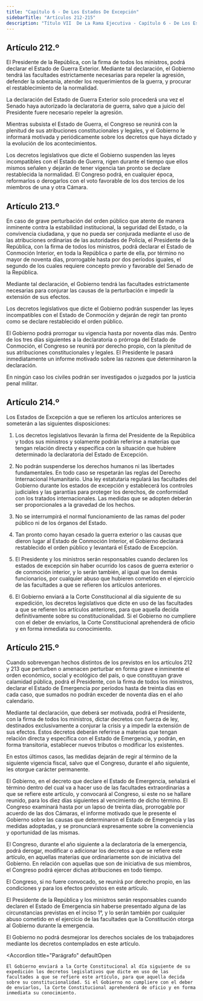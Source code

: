 ```yaml
---
title: "Capítulo 6 - De Los Estados De Excepción"
sidebarTitle: "Artículos 212-215"
description: "Título VII  De La Rama Ejecutiva - Capítulo 6 - De Los Estados De Excepción"
---
```


## Artículo 212.º

El Presidente de la República, con la firma de todos los ministros, podrá declarar el Estado de Guerra Exterior. Mediante tal declaración, el Gobierno tendrá las facultades estrictamente necesarias para repeler la agresión, defender la soberanía, atender los requerimientos de la guerra, y procurar el restablecimiento de la normalidad.

La declaración del Estado de Guerra Exterior solo procederá una vez el Senado haya autorizado la declaratoria de guerra, salvo que a juicio del Presidente fuere necesario repeler la agresión.

Mientras subsista el Estado de Guerra, el Congreso se reunirá con la plenitud de sus atribuciones constitucionales y legales, y el Gobierno le informará motivada y periódicamente sobre los decretos que haya dictado y la evolución de los acontecimientos.

Los decretos legislativos que dicte el Gobierno suspenden las leyes incompatibles con el Estado de Guerra, rigen durante el tiempo que ellos mismos señalen y dejarán de tener vigencia tan pronto se declare restablecida la normalidad. El Congreso podrá, en cualquier época, reformarlos o derogarlos con el voto favorable de los dos tercios de los miembros de una y otra Cámara. 

## Artículo 213.º

En caso de grave perturbación del orden público que atente de manera inminente contra la estabilidad institucional, la seguridad del Estado, o la convivencia ciudadana, y que no pueda ser conjurada mediante el uso de las atribuciones ordinarias de las autoridades de Policía, el Presidente de la República, con la firma de todos los ministros, podrá declarar el Estado de Conmoción Interior, en toda la República o parte de ella, por término no mayor de noventa días, prorrogable hasta por dos períodos iguales, el segundo de los cuales requiere concepto previo y favorable del Senado de la República.

Mediante tal declaración, el Gobierno tendrá las facultades estrictamente necesarias para conjurar las causas de la perturbación e impedir la extensión de sus efectos.

Los decretos legislativos que dicte el Gobierno podrán suspender las leyes incompatibles con el Estado de Conmoción y dejarán de regir tan pronto como se declare restablecido el orden público.  

El Gobierno podrá prorrogar su vigencia hasta por noventa días más. Dentro de los tres días siguientes a la declaratoria o prórroga del Estado de Conmoción, el Congreso se reunirá por derecho propio, con la plenitud de sus atribuciones constitucionales y legales. El Presidente le pasará inmediatamente un informe motivado sobre las razones que determinaron la declaración.

En ningún caso los civiles podrán ser investigados o juzgados por la justicia penal militar.

## Artículo 214.º

Los Estados de Excepción a que se refieren los artículos anteriores se someterán a las siguientes disposiciones:

1. Los decretos legislativos llevarán la firma del Presidente de la República y todos sus ministros y solamente podrán referirse a materias que tengan relación directa y específica con la situación que hubiere determinado la declaratoria del Estado de Excepción.

2. No podrán suspenderse los derechos humanos ni las libertades fundamentales. En todo caso se respetarán las reglas del Derecho Internacional Humanitario. Una ley estatutaria regulará las facultades del Gobierno durante los estados de excepción y establecerá los controles judiciales y las garantías para proteger los derechos, de conformidad con los tratados internacionales. Las medidas que
se adopten deberán ser proporcionales a la gravedad de los hechos.

3. No se interrumpirá el normal funcionamiento de las ramas del poder público ni de los órganos del Estado.

4. Tan pronto como hayan cesado la guerra exterior o las causas que dieron lugar al Estado de Conmoción Interior, el Gobierno declarará restablecido el orden público y levantará el Estado de Excepción.

5. El Presidente y los ministros serán responsables cuando declaren los estados de excepción sin haber ocurrido los casos de guerra exterior o de conmoción interior, y lo serán también, al igual que los demás funcionarios, por cualquier abuso que hubieren cometido en el ejercicio de las facultades a que se refieren los artículos anteriores.

6. El Gobierno enviará a la Corte Constitucional al día siguiente de su expedición, los decretos legislativos que dicte en uso de las facultades a que se refieren los artículos anteriores, para que aquella decida definitivamente sobre su constitucionalidad. Si el Gobierno no cumpliere con el deber de enviarlos, la Corte Constitucional aprehenderá de oficio y en forma inmediata su conocimiento.

## Artículo 215.º

Cuando sobrevengan hechos distintos de los previstos en los artículos 212 y 213 que perturben o amenacen perturbar en forma grave e inminente el orden económico, social y ecológico del país, o que constituyan grave calamidad pública, podrá el Presidente, con la firma de todos los ministros, declarar el Estado de Emergencia por períodos hasta de treinta días en cada caso, que sumados no podrán exceder de noventa días en el año calendario.

Mediante tal declaración, que deberá ser motivada, podrá el Presidente, con la firma de todos los ministros, dictar decretos con fuerza de ley, destinados exclusivamente a conjurar la crisis y a impedir la extensión de sus efectos. Estos decretos deberán referirse a materias que tengan relación directa y específica con el Estado de Emergencia, y podrán, en forma transitoria, establecer nuevos tributos o modificar los existentes.

En estos últimos casos, las medidas dejarán de regir al término de la siguiente vigencia fiscal, salvo que el Congreso, durante el año siguiente, les otorgue carácter permanente.

El Gobierno, en el decreto que declare el Estado de Emergencia, señalará el término dentro del cual va a hacer uso de las facultades extraordinarias a que se refiere este artículo, y convocará al Congreso, si este no se hallare reunido, para los diez días siguientes al vencimiento de dicho término. El Congreso examinará hasta por un lapso de treinta días, prorrogable por acuerdo de las dos Cámaras, el informe motivado que le presente el Gobierno sobre las causas que determinaron el Estado de Emergencia y las medidas adoptadas, y se pronunciará expresamente sobre la conveniencia y oportunidad de las mismas.

El Congreso, durante el año siguiente a la declaratoria de la emergencia, podrá derogar, modificar o adicionar los decretos a que se refiere este artículo, en aquellas materias que ordinariamente son de iniciativa del Gobierno. En relación con aquellas que son de iniciativa de sus miembros, el Congreso podrá ejercer dichas atribuciones en todo tiempo.

El Congreso, si no fuere convocado, se reunirá por derecho propio, en las condiciones y para los efectos previstos en este artículo.

El Presidente de la República y los ministros serán responsables cuando declaren el Estado de Emergencia sin haberse presentado alguna de las circunstancias previstas en el inciso 1°, y lo serán también por cualquier abuso cometido en el ejercicio de las facultades que la Constitución otorga al Gobierno durante la emergencia.

El Gobierno no podrá desmejorar los derechos sociales de los trabajadores mediante los decretos contemplados en este artículo.

<Accordion
    title="Parágrafo"
    defaultOpen
> 
    El Gobierno enviará a la Corte Constitucional al día siguiente de su expedición los decretos legislativos que dicte en uso de las facultades a que se refiere este artículo, para que aquella decida sobre su constitucionalidad. Si el Gobierno no cumpliere con el deber de enviarlos, la Corte Constitucional aprehenderá de oficio y en forma inmediata su conocimiento.
</Accordion>
